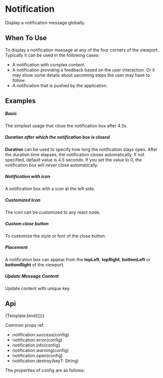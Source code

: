 
<Meta
    title="Design System/Feedback/Notification"
    argTypes={NotificationArgTypes}
/>

# Notification

Display a notification message globally.

## When To Use
To display a notification message at any of the four corners of the viewport. Typically it can be used in the following cases:
* A notification with complex content.
* A notification providing a feedback based on the user interaction. Or it may show some details about upcoming steps the user may have to follow.
* A notification that is pushed by the application.

## Examples

##### Basic
The simplest usage that close the notification box after 4.5s.

<CustomCanvas content={Exemples.Basic} source={Sources.Basic} />

##### Duration after which the notification box is closed
**Duration** can be used to specify how long the notification stays open. After the duration time elapses, the notification closes automatically. If not specified, default value is 4.5 seconds. If you set the value to 0, the notification box will never close automatically.

<CustomCanvas content={Exemples.Duration} source={Sources.Duration} />

##### Notification with icon
A notification box with a icon at the left side.

<CustomCanvas content={Exemples.Icon} source={Sources.Icon} />

##### Customized Icon
The icon can be customized to any react node.

<CustomCanvas content={Exemples.CustomIcon} source={Sources.CustomIcon} />

##### Custom close button
To customize the style or font of the close button.

<CustomCanvas content={Exemples.CustomClose} source={Sources.CustomClose} />


##### Placement
A notification box can appear from the **topLeft**, **topRight**, **bottomLeft** or **bottomRight** of the viewport.

<CustomCanvas content={Exemples.Placement} source={Sources.Placement} />

##### Update Message Content
Update content with unique key.

<CustomCanvas content={Exemples.UpdateMessage} source={Sources.UpdateMessage} />

## Api

<Canvas>
    <Story name="Notification">{Template.bind({})}</Story>
</Canvas>

Common props ref: 

- notification.success(config)
- notification.error(config)
- notification.info(config)
- notification.warning(config)
- notification.open(config)
- notification.destroy(key?: String)

The properties of config are as follows:

<Controls story="Notification" />